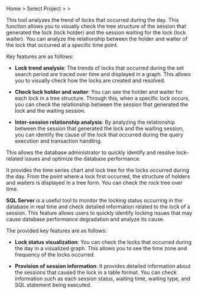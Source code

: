Home &gt; Select Project &gt; <Cmdname sid="side_analysis" className="uitext" /> &gt; <Cmdname sid="side_dbLockTree" className="uitext" />

<InDoc product='cubrid,postgresql,oracle,oracle-pro,oracle-v1,altibase,tibero'>

This tool analyzes the trend of locks that occurred during the day. This function allows you to visually check the tree structure of the session that generated the lock (lock holder) and the session waiting for the lock (lock waiter). You can analyze the relationship between the holder and waiter of the lock that occurred at a specific time point.

Key features are as follows:

- **Lock trend analysis**: The trends of locks that occurred during the set search period are traced over time and displayed in a graph. This allows you to visually check how the locks are created and resolved.

- **Check lock holder and waiter**: You can see the holder and waiter for each lock in a tree structure. Through this, when a specific lock occurs, you can check the relationship between the session that generated the lock and the waiting session.

- **Inter-session relationship analysis**: By analyzing the relationship between the session that generated the lock and the waiting session, you can identify the cause of the lock that occurred during the query execution and transaction handling.

This allows the database administrator to quickly identify and resolve lock-related issues and optimize the database performance.

</InDoc>

<Xclude product='cubrid,postgresql,oracle,oracle-pro,oracle-v1,altibase,mssql,tibero'>

It provides the time series chart and lock tree for the locks occurred during the day. From the point where a lock first occurred, the structure of holders and waiters is displayed in a tree form. You can check the rock tree over time.

</Xclude>

<InDoc product="mssql">

**SQL Server** is a useful tool to monitor the locking status occurring in the database in real time and check detailed information related to the lock of a session. This feature allows users to quickly identify locking issues that may cause database performance degradation and analyze its cause.

The provided key features are as follows:

- **Lock status visualization**: You can check the locks that occurred during the day in a visualized graph. This allows you to see the time zone and frequency of the locks occurred.

- **Provision of session information**: It provides detailed information about the sessions that caused the lock in a table format. You can check information such as each session status, waiting time, waiting type, and SQL statement being executed.

</InDoc>
